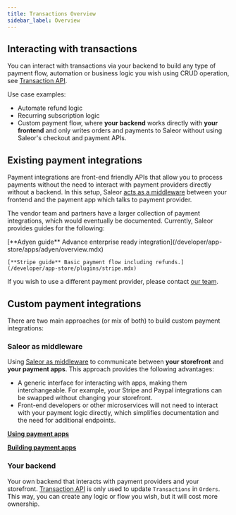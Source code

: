 ```yaml
---
title: Transactions Overview
sidebar_label: Overview
---
```



## Interacting with transactions

You can interact with transactions via your backend to build any type of payment flow, automation or business logic you wish using CRUD operation, see [Transaction API](/developer/payments/transactions.mdx).

Use case examples:

- Automate refund logic
- Recurring subscription logic
- Custom payment flow, where **your backend** works directly with **your frontend** and only writes orders and payments to Saleor without using Saleor's checkout and payment APIs.

## Existing payment integrations

Payment integrations are front-end friendly APIs that allow you to process payments without the need to interact with payment providers directly without a backend. In this setup, Saleor [acts as a middleware](/developer/payments/payment-apps.mdx#processing-payments-with-the-payment-app) between your frontend and the payment app which talks to payment provider.

The vendor team and partners have a larger collection of payment integrations, which would eventually be documented. Currently, Saleor provides guides for the following:

<CardGrid>
    [**Adyen guide** Advance enterprise ready integration](/developer/app-store/apps/adyen/overview.mdx)

    [**Stripe guide** Basic payment flow including refunds.](/developer/app-store/plugins/stripe.mdx)

</CardGrid>

If you wish to use a different payment provider, please contact [our team](mailto:hello@saleor.io).

## Custom payment integrations

There are two main approaches (or mix of both) to build custom payment integrations:

### Saleor as middleware

Using [Saleor as middleware](/developer/payments/payment-apps.mdx) to communicate between **your storefront** and **your payment apps**.
This approach provides the following advantages:

- A generic interface for interacting with apps, making them interchangeable. For example, your Stripe and Paypal integrations can be swapped without changing your storefront.
- Front-end developers or other microservices will not need to interact with your payment logic directly, which simplifies documentation and the need for additional endpoints.

<CardGrid>

[<CreditCard size={32} strokeWidth={1.5} /> **Using payment apps**](/developer/payments/payment-apps.mdx)

[<DraftingCompass size={32} strokeWidth={1.5} /> **Building payment apps**](/developer/extending/apps/building-payment-app.mdx)

</CardGrid>

### Your backend

Your own backend that interacts with payment providers and your storefront. [Transaction API](/developer/payments/transactions.mdx) is only used to update `Transactions` in `Orders`. This way, you can create any logic or flow you wish, but it will cost more ownership.
